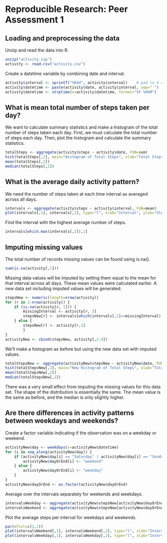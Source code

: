 # Reproducible Research: Peer Assessment 1


## Loading and preprocessing the data

Unzip and read the data into R.
```r
unzip("activity.zip")
activity <- read.csv("activity.csv")
```

Create a datetime variable by combining date and interval.
```r
activity$interval <- sprintf("%04d", activity$interval)    # pad to 4 digits
activity$datetime <- paste(activity$date, activity$interval, sep=" ")
activity$datetime <- strptime(x=activity$datetime, format="%F %H%M")
```

## What is mean total number of steps taken per day?

We want to calculate summary statistics and make a histogram of the total number of steps taken each day. First, we must calculate the total number of steps each day. Then, plot the histogram and calculate the summary statistics.

```r
totalSteps <- aggregate(activity$steps ~ activity$date, FUN=sum)
hist(totalSteps[,2], main="Histogram of Total Steps", xlab="Total Steps in a Day")
mean(totalSteps[,2])
median(totalSteps[,2])
```

## What is the average daily activity pattern?

We need the number of steps taken at each time interval as averaged across all days.
```r
intervals <- aggregate(activity$steps ~ activity$interval, FUN=mean)
plot(intervals[,1], intervals[,2], type="l", xlab="Interval", ylab="Steps", main="Average Steps per Interval")
```

Find the interval with the highest average number of steps.
```r
intervals[which.max(intervals[,2]),1]
```

## Imputing missing values

The total number of records missing values can be found using is.na().
```r
sum(is.na(activity[,1]))
```

Missing data values will be imputed by setting them equal to the mean for that interval across all days. These mean values were calculated earlier. A new data set including imputed values will be generated.
```r
stepsNew <- numeric(length=nrow(activity))
for (r in 1:nrow(activity)) {
    if (is.na(activity[r, 1])) {
        missingInterval <- activity[r, 3]
        stepsNew[r] <- intervals[which(intervals[,1]==missingInterval),2]
    } else {
        stepsNew[r] <- activity[r,1]
        }
}
activityNew <- cbind(stepsNew, activity[,2:4])
```

We'll make a histogram as before but using the new data set with imputed values.

```r
totalStepsNew <- aggregate(activityNew$stepsNew ~ activityNew$date, FUN=sum)
hist(totalStepsNew[,2], main="New Histogram of Total Steps", xlab="Total Steps in a Day")
mean(totalStepsNew[,2])
median(totalStepsNew[,2])
```

There was a very small effect from imputing the missing values for this data set. The shape of the distribution is essentially the same. The mean value is the same as before, and the median is only slightly higher.

## Are there differences in activity patterns between weekdays and weekends?

Create a factor variable indicating if the observation was on a weekday or weekend.
```r
activityNew$day <- weekdays(x=activityNew$datetime)
for (i in seq_along(activityNew$day)) {
    if (activityNew$day[i] == "Saturday" | activityNew$day[i] == "Sunday") {
        activityNew$dayOrEnd[i] <- "weekend"
    } else {
        activityNew$dayOrEnd[i] <- "weekday"
    }
}
activityNew$dayOrEnd <- as.factor(activityNew$dayOrEnd)
```

Average over the intervals separately for weekends and weekdays.

```r
intervalsWeekday <- aggregate(activityNew$stepsNew[activityNew$dayOrEnd=="weekday"] ~ activityNew$interval[activityNew$dayOrEnd=="weekday"], FUN=mean)
intervalsWeekend <- aggregate(activityNew$stepsNew[activityNew$dayOrEnd=="weekend"] ~ activityNew$interval[activityNew$dayOrEnd=="weekend"], FUN=mean)
```

Plot the average steps per interval for weekdays and weekends.

```r
par(mfcol=c(2,1))
plot(intervalsWeekend[,1], intervalsWeekend[,2], type="l", xlab="Interval", ylab="Number of Steps", main="Weekend", ylim=c(0,250))
plot(intervalsWeekday[,1], intervalsWeekday[,2], type="l", xlab="Interval", ylab="Number of Steps", main="Weekday", ylim=c(0,250))
```